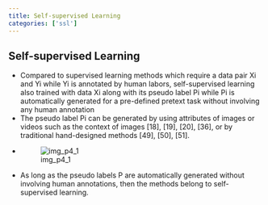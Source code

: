 ```yaml
---
title: Self-supervised Learning
categories: ['ssl']
---
```


## Self-supervised Learning
- Compared to supervised learning methods which require a data pair Xi and Yi while Yi is annotated by human labors, self-supervised learning also trained with data Xi along with its pseudo label Pi while Pi is automatically generated for a pre-defined pretext task without involving any human annotation 
- The pseudo label Pi can be generated by using attributes of images or videos such as the context of images [18], [19], [20], [36], or by traditional hand-designed methods [49], [50], [51].  
- ![img_p4_1](img_p4_1.png) 
- As long as the pseudo labels P are automatically generated without involving human annotations, then the methods belong to self-supervised learning.



